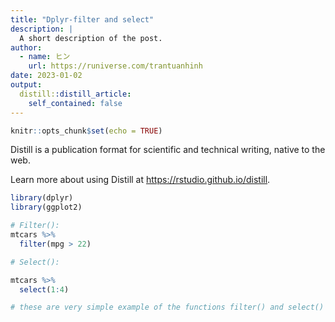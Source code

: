 ```yaml
---
title: "Dplyr-filter and select"
description: |
  A short description of the post.
author:
  - name: ヒン
    url: https://runiverse.com/trantuanhinh
date: 2023-01-02
output:
  distill::distill_article:
    self_contained: false
---
```



```r
knitr::opts_chunk$set(echo = TRUE)
```

Distill is a publication format for scientific and technical writing, native to the web.

Learn more about using Distill at <https://rstudio.github.io/distill>.

```r
library(dplyr)
library(ggplot2)

# Filter(): 
mtcars %>%
  filter(mpg > 22)

# Select(): 

mtcars %>%
  select(1:4)

# these are very simple example of the functions filter() and select() in the dplyr package


```


